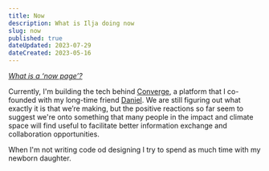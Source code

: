 ```yaml
---
title: Now
description: What is Ilja doing now
slug: now
published: true
dateUpdated: 2023-07-29
dateCreated: 2023-05-16
---
```

*[What is a ‘now page’?](https://nownownow.com/about)*

Currently, I'm building the tech behind [Converge](https://www.theconvergence.co/request-access), a platform that I co-founded with my long-time friend [Daniel](https://www.danielcervenka.com/). We are still figuring out what exactly it is that we’re making, but the  positive reactions so far seem to suggest we're onto something that many people in the impact and climate space will find useful to facilitate better information exchange and collaboration opportunities.

When I'm not writing code od designing I try to spend as much time with my newborn daughter.